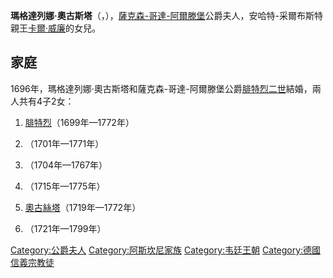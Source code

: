 {{Multiple issues|
{{Expand language|1=en|time=2021-02-13T22:46:14+00:00}}
{{Unreferenced|time=2021-02-13T22:46:14+00:00}}
}}
{{Infobox noble
| name        = 瑪格達列娜·奧古斯塔
| title       = 薩克森-哥達-阿爾滕堡公爵夫人
| image       = Magdalena Augusta von Sachsen-Gotha-Altenburg.jpg
| birth_date  = {{birth date|1679|10|13|df=y}}
| birth_place = [[采爾布斯特|采爾布斯特]]
| death_date  = {{death date and age|1740|10|11|1679|10|13|df=y}}
| death_place = [[阿爾滕堡|阿爾滕堡]]
| noble family= [[阿斯坎尼家族|阿斯坎尼家族]]
| father      = [[卡爾·威廉_(安哈特-采爾布斯特)|安哈特-采爾布斯特親王卡爾·威廉]]
| mother      = [[薩克森-魏森費爾斯的索菲亞|薩克森-魏森費爾斯的索菲亞]]
| religion    = [[信義宗|信義宗]]
}}
'''瑪格達列娜·奧古斯塔'''（{{lang-de|Magdalena Augusta}}，{{bd|1679年|10月13日|1740年|10月11日}}），[[薩克森-哥達-阿爾滕堡|薩克森-哥達-阿爾滕堡]]公爵夫人，安哈特-采爾布斯特親王[[卡爾·威廉_(安哈特-采爾布斯特)|卡爾·威廉]]的女兒。

== 家庭 ==
1696年，瑪格達列娜·奧古斯塔和薩克森-哥達-阿爾滕堡公爵[[腓特烈二世_(薩克森-哥達-阿爾滕堡)|腓特烈二世]]結婚，兩人共有4子2女：
# [[腓特烈三世_(薩克森-哥達-阿爾滕堡)|腓特烈]]（1699年—1772年）
# {{le|威廉王子 (薩克森-哥達-阿爾滕堡)|Prince William of Saxe-Gotha-Altenburg|威廉}}（1701年—1771年）
# {{le|約翰·奧古斯特 (薩克森-哥達-阿爾滕堡)|Prince John August of Saxe-Gotha-Altenburg|約翰·奧古斯特}}（1704年—1767年）
# {{le|薩克森-哥達-阿爾滕堡的弗蕾德里克|Fredericka of Saxe-Gotha-Altenburg|弗蕾德里克}}（1715年—1775年）
# [[薩克森-哥達-阿爾滕堡的奧古絲塔|奧古絲塔]]（1719年—1772年）
# {{le|約翰·阿道夫 (薩克森-哥達-阿爾滕堡)|Johann Adolf of Saxe-Gotha-Altenburg|約翰·阿道夫}}（1721年—1799年）

[[Category:公爵夫人|Category:公爵夫人]]
[[Category:阿斯坎尼家族|Category:阿斯坎尼家族]]
[[Category:韦廷王朝|Category:韦廷王朝]]
[[Category:德國信義宗教徒|Category:德國信義宗教徒]]